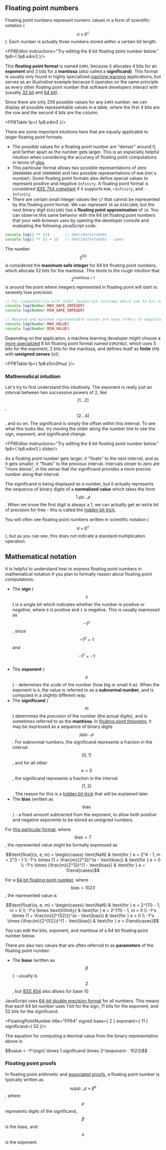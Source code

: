
## Floating point numbers

Floating point numbers represent numeric values in a form of scientific notation ($$a \times b^c$$). Each number is actually three numbers stored within a certain bit length.

<FP8Editor instructions="Try editing the 8 bit floating point number below." fp8={ fp8.e4m3 }/>

This **floating point format** is named `E4M3`, because it allocates 4 bits for an **exponent** and 3 bits for a **mantissa** (also called a **significand**). This format is usually only found in highly specialized [machine learning](/format/fp8) applications, but serves as an illustrative example because it operates on the same principle as every other floating point number that software developers interact with (usually [32 bit](/format/fp32) and [64 bit](/format/fp64)).

 Since there are only 256 possible values for any `E4M3` number, we can display all possible representable values in a table, where the first 4 bits are the row and the second 4 bits are the column.

<FP8Table fp={ fp8.e4m3 }/>

There are some important intuitions here that are equally applicable to larger floating point formats.

- The possible values for a floating point number are "denser" around 0, and farther apart as the number gets larger. This is an especially helpful intuition when considering the accuracy of floating point computations in terms of [ulps](/concept/ulp).
- This particular format allows two possible representations of zero (`00000000` and `10000000`) and two possible representations of `NaN` (not a number). Some floating point formats also define special values to represent positive and negative `Infinity`. A floating point format is considered [IEEE 754 compliant](/spec/ieee754) if it supports `NaN`, `+Infinity`, and `-Infinity`. 
- There are certain small integer values like `17` that cannot be represented by this floating point format. We can represent `16` as `01011000`, but the next binary digit `01011001` has a **floating point approximation** of `18`. You can observe this same behavior with the 64 bit floating point numbers that your web browser uses by opening the developer console and evaluating the following JavaScript code:

```javascript
console.log(2 ** 53)       // 9007199254740992
console.log(2 ** 53 + 1)   // 9007199254740992 - same!
```

The number $$2^{53}$$ is considered the **maximum safe integer** for 64 bit floating point numbers, which allocate 52 bits for the mantissa. This lends to the rough intuition that $$2^{\text{mantissa} + 1}$$ is around the point where integers represented in floating point will start to severely lose precision.

```javascript
// For compatibility with older JavaScript runtimes which use 32 bit numbers
console.log(Number.MAX_SAFE_INTEGER)
console.log(Number.MIN_SAFE_INTEGER)

// Maximum and minimum representable values are many orders of magnitude higher
console.log(Number.MAX_VALUE)
console.log(Number.MIN_VALUE)
```

Depending on the application, a machine learning developer might choose a [more specialized](/format/mxfp8/e5m2fnuz) 8 bit floating point format named `E5M2FNUZ`, which uses 5 bits for the exponent, 2 bits for the mantissa, and defines itself as **finite** (`FN`) with **unsigned zeroes** (`UZ`).

<FP8Table fp={ fp8.e5m2fnuz }/>
<br/>
<MatrixRain/>

### Mathematical intuition

Let's try to first understand this intuitively. The exponent is really just an interval between two successive powers of 2, like $$[1 \ldots 2]$$, $$[2 ... 4]$$, and so on. The significand is simply the offset within this interval. To see what this looks like, try moving the slider along the number line to see the sign, exponent, and significand change.

<FP8Editor instructions="Try editing the 8 bit floating point number below." fp8={ fp8.e4m3 } slider/>

As a floating point number gets larger, it "floats" to the next interval, and as it gets smaller, it "floats" to the previous interval. Intervals closer to zero are "more dense", in the sense that the significand provides a more precise number along that interval.

The significand is being displayed as a number, but it actually represents the sequence of binary digits of a **normalized value** which takes the form $$1.\rho\rho\ldots\rho$$. When we know the first digit is always a 1, we can actually get an extra bit of precision for free - this is called the [hidden bit trick](/numbers/hidden-bit-trick). 

You will often see floating point numbers written in scientific notation ($$a \times b^c$$), but as you can see, this does not indicate a standard multiplication operation. 


## Mathematical notation

It is helpful to understand how to express floating point numbers in mathematical notation if you plan to formally reason about floating point computations.

- The **sign** ($$s$$) is a single bit which indicates whether the number is positive or negative, where `0` is positive and `1` is negative. This is usually expressed as $$-1^s$$, since $$-1^0 = 1$$ and $$-1^1 = -1$$.
- The **exponent** ($$e$$) - determines the *scale* of the number (how big or small it is). When the exponent is `0`, the value is referred to as a **subnormal number**, and is computed in a slightly different way.
- The **significand** ($$m$$) determines the *precision* of the number (the actual digits), and is sometimes referred to as the **mantissa**. In [floating point theorems](/theorem), it may be expressed as a sequence of binary digits $$\rho\rho\rho\ldots\rho$$. For subnormal numbers, the significand represents a fraction in the interval $$[0, 1)$$, and for all other $$e > 0$$, the significand represents a fraction in the interval $$[1, 2)$$. The reason for this is a [hidden bit trick](/concept/hidden-bit-trick) that will be explained later.
- The **bias** (written as $$\text{bias}$$) - a fixed amount subtracted from the exponent, to allow both positive and negative exponents to be stored as unsigned numbers.

For [this particular format](/format/mxfp8/e4m3), where $$\text{bias} = 7$$, the represented value might be formally expressed as

$$\text{float}(s, e, m) = \begin{cases} \text{NaN} & \text{for } e = 2^4 - 1, m = 2^3 - 1 \\ -1^s \times (1 + \frac{m}{2^3})^{e - \text{bias}} & \text{for } e > 0 \\ -1^s \times (\frac{m}{2^3})^{1 - \text{bias}} & \text{for } e = 0\end{cases}$$

For a [64 bit floating point number](/format/fp64), where $$\text{bias} = 1023$$, the represented value is

$$\text{float}(s, e, m) = \begin{cases} \text{NaN} & \text{for } e = 2^{11} - 1, m > 0 \\ -1^s \times \text{Infinity} & \text{for } e = 2^{11} - 1, m = 0 \\ -1^s \times (1 + \frac{m}{2^{52}})^{e - \text{bias}} & \text{for } e > 0 \\ -1^s \times (\frac{m}{2^{52}})^{1 - \text{bias}} & \text{for } e = 0\end{cases}$$

You can edit the bits, exponent, and mantissa of a 64 bit floating point number below.

<FloatEditor/>

There are also two values that are often referred to as **parameters** of the floating point number:

- The **base** (written as $$\beta$$) - usually is $$2$$, but [IEEE 854](/spec/ieee854) also allows for base 10

JavaScript uses [64-bit double precision format](/numbers/quantize/fp64) for all numbers. This means that each 64 bit number uses 1 bit for the sign, 11 bits for the exponent, and 52 bits for the significand. 

<FloatingPointNumber title="FP64" signed base={ 2 } exponent={ 11 } significand={ 52 }/>

The equation for computing a decimal value from the binary representation above is

<div className="text-center text-xl">
    $$value = -1^{sign} \times 1.significand \times 2^{exponent - 1023}$$
</div>


### Floating point proofs

In floating point arithmetic and [associated proofs](/numbers/analysis), a floating point number is typically written as $$ \pm \rho\rho\rho\ldots\rho \times \beta^e$$, where $$\rho$$ represents digits of the significand, $$\beta$$ is the base, and $$e$$ is the exponent. 
